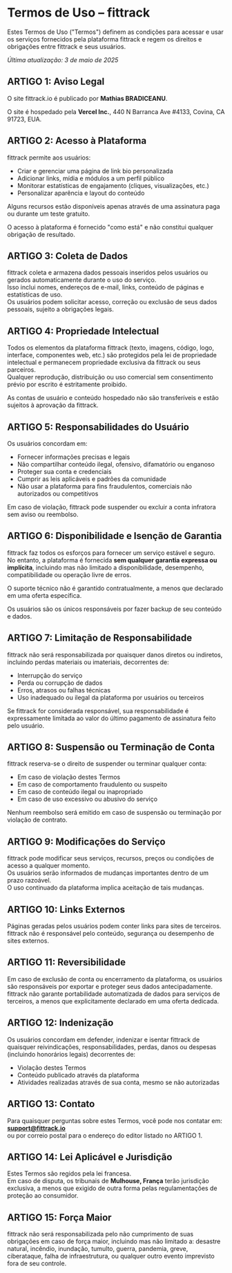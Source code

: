 # Termos de Uso – fittrack

Estes Termos de Uso ("Termos") definem as condições para acessar e usar os serviços fornecidos pela plataforma fittrack e regem os direitos e obrigações entre fittrack e seus usuários.

_Última atualização: 3 de maio de 2025_

## ARTIGO 1: Aviso Legal

O site fittrack.io é publicado por **Mathias BRADICEANU**.

O site é hospedado pela **Vercel Inc.**, 440 N Barranca Ave #4133, Covina, CA 91723, EUA.

## ARTIGO 2: Acesso à Plataforma

fittrack permite aos usuários:

- Criar e gerenciar uma página de link bio personalizada  
- Adicionar links, mídia e módulos a um perfil público  
- Monitorar estatísticas de engajamento (cliques, visualizações, etc.)  
- Personalizar aparência e layout do conteúdo

Alguns recursos estão disponíveis apenas através de uma assinatura paga ou durante um teste gratuito.

O acesso à plataforma é fornecido "como está" e não constitui qualquer obrigação de resultado.

## ARTIGO 3: Coleta de Dados

fittrack coleta e armazena dados pessoais inseridos pelos usuários ou gerados automaticamente durante o uso do serviço.  
Isso inclui nomes, endereços de e-mail, links, conteúdo de páginas e estatísticas de uso.  
Os usuários podem solicitar acesso, correção ou exclusão de seus dados pessoais, sujeito a obrigações legais.

## ARTIGO 4: Propriedade Intelectual

Todos os elementos da plataforma fittrack (texto, imagens, código, logo, interface, componentes web, etc.) são protegidos pela lei de propriedade intelectual e permanecem propriedade exclusiva da fittrack ou seus parceiros.  
Qualquer reprodução, distribuição ou uso comercial sem consentimento prévio por escrito é estritamente proibido.

As contas de usuário e conteúdo hospedado não são transferíveis e estão sujeitos à aprovação da fittrack.

## ARTIGO 5: Responsabilidades do Usuário

Os usuários concordam em:

- Fornecer informações precisas e legais  
- Não compartilhar conteúdo ilegal, ofensivo, difamatório ou enganoso  
- Proteger sua conta e credenciais  
- Cumprir as leis aplicáveis e padrões da comunidade  
- Não usar a plataforma para fins fraudulentos, comerciais não autorizados ou competitivos

Em caso de violação, fittrack pode suspender ou excluir a conta infratora sem aviso ou reembolso.

## ARTIGO 6: Disponibilidade e Isenção de Garantia

fittrack faz todos os esforços para fornecer um serviço estável e seguro.  
No entanto, a plataforma é fornecida **sem qualquer garantia expressa ou implícita**, incluindo mas não limitado a disponibilidade, desempenho, compatibilidade ou operação livre de erros.

O suporte técnico não é garantido contratualmente, a menos que declarado em uma oferta específica.

Os usuários são os únicos responsáveis por fazer backup de seu conteúdo e dados.

## ARTIGO 7: Limitação de Responsabilidade

fittrack não será responsabilizada por quaisquer danos diretos ou indiretos, incluindo perdas materiais ou imateriais, decorrentes de:

- Interrupção do serviço  
- Perda ou corrupção de dados  
- Erros, atrasos ou falhas técnicas  
- Uso inadequado ou ilegal da plataforma por usuários ou terceiros

Se fittrack for considerada responsável, sua responsabilidade é expressamente limitada ao valor do último pagamento de assinatura feito pelo usuário.

## ARTIGO 8: Suspensão ou Terminação de Conta

fittrack reserva-se o direito de suspender ou terminar qualquer conta:

- Em caso de violação destes Termos  
- Em caso de comportamento fraudulento ou suspeito  
- Em caso de conteúdo ilegal ou inapropriado  
- Em caso de uso excessivo ou abusivo do serviço

Nenhum reembolso será emitido em caso de suspensão ou terminação por violação de contrato.

## ARTIGO 9: Modificações do Serviço

fittrack pode modificar seus serviços, recursos, preços ou condições de acesso a qualquer momento.  
Os usuários serão informados de mudanças importantes dentro de um prazo razoável.  
O uso continuado da plataforma implica aceitação de tais mudanças.

## ARTIGO 10: Links Externos

Páginas geradas pelos usuários podem conter links para sites de terceiros.  
fittrack não é responsável pelo conteúdo, segurança ou desempenho de sites externos.

## ARTIGO 11: Reversibilidade

Em caso de exclusão de conta ou encerramento da plataforma, os usuários são responsáveis por exportar e proteger seus dados antecipadamente.  
fittrack não garante portabilidade automatizada de dados para serviços de terceiros, a menos que explicitamente declarado em uma oferta dedicada.

## ARTIGO 12: Indenização

Os usuários concordam em defender, indenizar e isentar fittrack de quaisquer reivindicações, responsabilidades, perdas, danos ou despesas (incluindo honorários legais) decorrentes de:

- Violação destes Termos  
- Conteúdo publicado através da plataforma  
- Atividades realizadas através de sua conta, mesmo se não autorizadas

## ARTIGO 13: Contato

Para quaisquer perguntas sobre estes Termos, você pode nos contatar em:  
**[support@fittrack.io](mailto:support@fittrack.io)**  
ou por correio postal para o endereço do editor listado no ARTIGO 1.

## ARTIGO 14: Lei Aplicável e Jurisdição

Estes Termos são regidos pela lei francesa.  
Em caso de disputa, os tribunais de **Mulhouse, França** terão jurisdição exclusiva, a menos que exigido de outra forma pelas regulamentações de proteção ao consumidor.

## ARTIGO 15: Força Maior

fittrack não será responsabilizada pelo não cumprimento de suas obrigações em caso de força maior, incluindo mas não limitado a: desastre natural, incêndio, inundação, tumulto, guerra, pandemia, greve, ciberataque, falha de infraestrutura, ou qualquer outro evento imprevisto fora de seu controle.